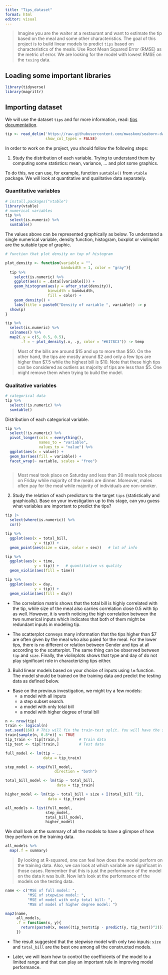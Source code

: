 ```yaml
---
title: "Tips_dataset"
format: html
editor: visual
---
```


> Imagine you are the waiter at a restaurant and want to estimate the tip based on the meal and some other characteristics. The goal of this project is to build linear models to predict `tips` based on characteristics of the meals. Use Root Mean Squared Error (RMSE) as the metric of error. We are looking for the model with lowest RMSE on the `tesing` data.

## Loading some important libraries

```r
library(tidyverse)
library(magrittr)
```

## Importing dataset

We will use the dataset `tips` and for more information, read: [tips documentation](https://rdrr.io/cran/reshape2/man/tips.html).

```r
tip <- read_delim('https://raw.githubusercontent.com/mwaskom/seaborn-data/master/tips.csv', 
                  show_col_types = FALSE)
```

In order to work on the project, you should follow the following steps:

1.  Study the distribution of each variable. Trying to understand them by computing some statistics: mean, variance, ... and plot some graphics. 

To do this, we can use, for example, function `sumtable()` from `vtable` package. We will look at quantitative and qualitative data separately.

### Quantitative variables

```r
# install.packages("vtable")
library(vtable)
# numerical variables
tip %>%
  select(is.numeric) %>%
  sumtable()
```

The values above can be represented graphically as below. To understand a single numerical variable, density function, histogram, boxplot or violinplot are the suitable type of graphic. 

```r
# function that plot density on top of histogram

plot_density <- function(variable = "", 
                         bandwidth = 1, color = "gray"){
  tip %>%
    select(is.numeric) %>%
    ggplot(aes(x = .data[[variable]])) +
    geom_histogram(aes(y = after_stat(density)), 
                   binwidth = bandwidth,
                   fill = color) + 
    geom_density() +
    labs(title = paste0("Density of variable ", variable)) -> p
  show(p)
}

tip %>%
  select(is.numeric) %>%
  colnames() %>%
  map2(.y = c(5, 0.5, 0.5),
       .f = ~ plot_density(.x, .y, color = "#6178C3")) -> temp

```

> Most of the bills are around $\$15$ and up to more than $\$50$. On the other hand, the tips are mostly around $\$2$ and only a few tips are higher than $\$7.5$ while the highest bill is $\$10$. Note that these high tips can be considered as outliers as majority of tips are less than $\$5$. One might remove them when trying to build the model.

### Qualitative variables

```r
# categorical data
tip %>%
  select(!is.numeric) %>%
  sumtable()
```

Distribution of each categorical variable.

```r
tip %>%
  select(!is.numeric) %>%
  pivot_longer(cols = everything(),
               names_to = "variable",
               values_to = "value") %>%
  ggplot(aes(x = value)) +
  geom_bar(aes(fill = variable)) +
  facet_wrap(~ variable, scales = "free")
  
```

> Most meal took place on Saturday and less than $20$ meals took places on Friday while majority of the meals are dinner. Moreover, males often pay for the meal while majority of individuals are non-smoker.

2.  Study the relation of each predictors to the target `tips` (statistically and graphically). Base on your investigation up to this stage, can you guess what variables are important to predict the tips?

```r
tip |>
  select(where(is.numeric)) %>%
  cor()

tip %>%
  ggplot(aes(x = total_bill,
             y = tip)) +
  geom_point(aes(size = size, color = sex))   # lot of info

tip %>%
  ggplot(aes(x = time,
             y = tip)) +   # quantitative vs quality
  geom_violin(aes(fill = time))

tip %>% 
  ggplot(aes(x = day,
             y = tip)) +
  geom_violin(aes(fill = day))
```

- The correlation matrix shows that the total bill is highly correlated with the tip, while size of the meal also carries correlation close $0.5$ with tip as well. However, it is worth noticing the high correlation between the two numerical inputs which indicates that both of them might be redundant inputs in modeling tip.

- The scatterplot conveys many information that the tips higher than $\$7$ are often given by the meal who also paied for the meal. For the lower tips, there is no different or relation between Gender and tips at all according to the scatterplot. The same thing can be observed between `tip` and `size`. Finally, the violinplots shows that type and day of do not play significant role in characterizing tips either.

3.  Build linear models based on your choice of inputs using `lm` function. The model should be trained on the training data and predict the testing data as defined below.

- Base on the previous investigation, we might try a few models:
  - a model with all inputs
  - a step subset search.
  - a model with only total bill
  - a model with higher degree of total bill

```r
n <- nrow(tip)
train <- logical(n)
set.seed(168) # This will fix the train-test split. You will have the same train and test data
train[sample(n, 0.8*n)] <- TRUE
tip_train <- tip[train,]         # Train data
tip_test <- tip[!train,]         # Test data
```


```r
full_model <- lm(tip ~ ., 
                 data = tip_train)

step_model <- step(full_model, 
                      direction = "both")

total_bill_model <- lm(tip ~ total_bill, 
                       data = tip_train)

higher_model <- lm(tip ~ total_bill + size + I(total_bill ^2), 
                   data = tip_train)

all_models <- list(full_model,
                  step_model,
                  total_bill_model,
                  higher_model)
```

We shall look at the summary of all the models to have a glimpse of how they perform on the training data.

```r
all_models %>%
  map(.f = summary)
```

> By looking at R-squared, one can feel how does the model perform on the training data. Also, we can look at which variable are significant in those cases. Remember that this is just the performance of the model on the data it was built. Now let's look at the performance of the models on the testing data.


```r
name <- c("MSE of full model: ",
          "MSE of stepwise model: ",
          "MSE of model with only total bill: ",
          "MSE of model of higher degree model: ")

map2(name,
     all_models,
     .f = function(x, y){
       return(paste0(x, mean((tip_test$tip - predict(y, tip_test))^2)))
     })
```
- The result suggested that the stepwise model with only two inputs: `size` and `total_bill` are the best one among all the constructed models.

- Later, we will learn how to control the coefficients of the model to a limited range and that can play an important rule in improving model performance.


